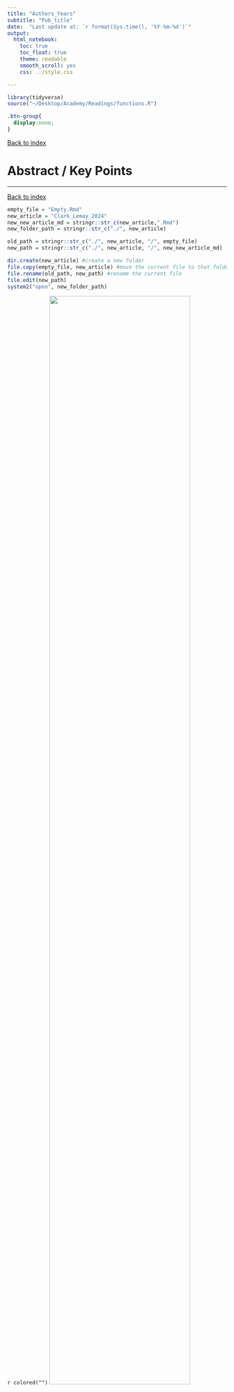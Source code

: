 ```yaml
---
title: "Authors_Years"
subtitle: "Pub_title"
date:  "Last update at: `r format(Sys.time(), '%Y-%m-%d')`"
output: 
  html_notebook:
    toc: true
    toc_float: true
    theme: readable
    smooth_scroll: yes
    css: ../style.css

---
```


```r
library(tidyverse)
source("~/Desktop/Academy/Readings/functions.R")
```

```css
.btn-group{
  display:none;
}
```

[Back to index](../index.nb.html)

# Abstract / Key Points

-----
[Back to index](../index.nb.html)


```r
empty_file = "Empty.Rmd"
new_article = "Clark_Lemay_2024"
new_new_article_md = stringr::str_c(new_article,".Rmd")
new_folder_path = stringr::str_c("./", new_article)

old_path = stringr::str_c("./", new_article, "/", empty_file)
new_path = stringr::str_c("./", new_article, "/", new_new_article_md)

dir.create(new_article) #create a new folder
file.copy(empty_file, new_article) #move the current file to that folder 
file.rename(old_path, new_path) #rename the current file 
file.edit(new_path)
system2("open", new_folder_path)
```

`r colored("")`
<img src="Screenshots.png" width=80%>















  

